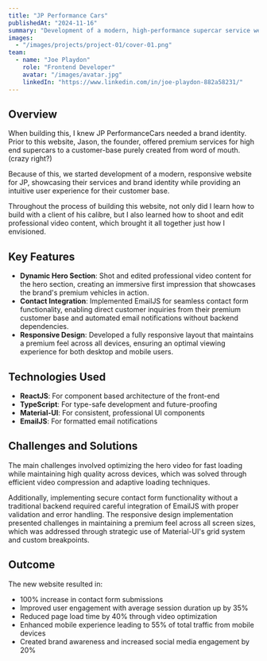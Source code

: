 ```yaml
---
title: "JP Performance Cars"
publishedAt: "2024-11-16"
summary: "Development of a modern, high-performance supercar service website using TypeScript, React and Material-UI."
images:
  - "/images/projects/project-01/cover-01.png"
team:
  - name: "Joe Playdon"
    role: "Frontend Developer"
    avatar: "/images/avatar.jpg"
    linkedIn: "https://www.linkedin.com/in/joe-playdon-882a58231/"
---
```


## Overview

When building this, I knew JP PerformanceCars needed a brand identity. Prior to this website, Jason, the founder, offered premium services for high end supercars to a customer-base purely created from word of mouth. (crazy right?)

Because of this, we started development of a modern, responsive website for JP, showcasing their services and brand identity while providing an intuitive user experience for their customer base.

Throughout the process of building this website, not only did I learn how to build with a client of his calibre, but I also learned how to shoot and edit professional video content, which brought it all together just how I envisioned.

## Key Features

- **Dynamic Hero Section**: Shot and edited professional video content for the hero section, creating an immersive first impression that showcases the brand's premium vehicles in action.
- **Contact Integration**: Implemented EmailJS for seamless contact form functionality, enabling direct customer inquiries from their premium customer base and automated email notifications without backend dependencies.
- **Responsive Design**: Developed a fully responsive layout that maintains a premium feel across all devices, ensuring an optimal viewing experience for both desktop and mobile users.

## Technologies Used

- **ReactJS**: For component based architecture of the front-end
- **TypeScript**: For type-safe development and future-proofing
- **Material-UI**: For consistent, professional UI components
- **EmailJS**: For formatted email notifications

## Challenges and Solutions

The main challenges involved optimizing the hero video for fast loading while maintaining high quality across devices, which was solved through efficient video compression and adaptive loading techniques.

Additionally, implementing secure contact form functionality without a traditional backend required careful integration of EmailJS with proper validation and error handling. The responsive design implementation presented challenges in maintaining a premium feel across all screen sizes, which was addressed through strategic use of Material-UI's grid system and custom breakpoints.

## Outcome

The new website resulted in:

- 100% increase in contact form submissions
- Improved user engagement with average session duration up by 35%
- Reduced page load time by 40% through video optimization
- Enhanced mobile experience leading to 55% of total traffic from mobile devices
- Created brand awareness and increased social media engagement by 20%
